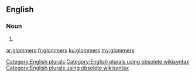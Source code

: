 ==English==

===Noun===
{{head|en}}

# {{plural of|glommer}}

[[Category:English plurals]][[Category:English plurals using obsolete wikisyntax]][[Category:English plurals using obsolete wikisyntax]]

[[ar:glommers]]
[[fr:glommers]]
[[ku:glommers]]
[[my:glommers]]
